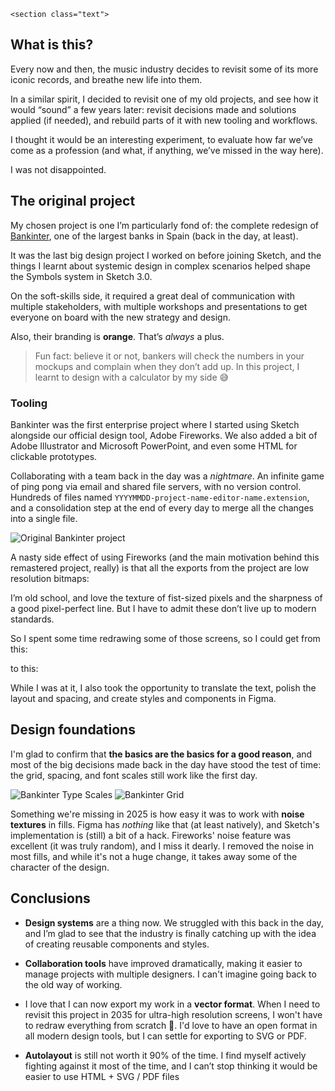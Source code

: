 
<Case title="Bankinter, Remastered (WIP)">
  <CaseSummary
    title="Bankinter, Remastered (WIP)"
    client="Personal, 2025. Based on a project for Bankinter, 2013."
    tools="Visual Design (Fireworks, Sketch, Figma), Design Ops"
    tldr="A revision of a project I did for Bankinter in 2013. I took the original design and updated it to 2025 standards, using modern tools and techniques."
    image="bankinter-remastered.png" />

    <section class="text">

## What is this?

Every now and then, the music industry decides to revisit some of its more iconic records, and breathe new life into them.

In a similar spirit, I decided to revisit one of my old projects, and see how it would “sound” a few years later: revisit decisions made and solutions applied (if needed), and rebuild parts of it with new tooling and workflows.

I thought it would be an interesting experiment, to evaluate how far we’ve come as a profession (and what, if anything, we’ve missed in the way here).

I was not disappointed.

## The original project

My chosen project is one I’m particularly fond of: the complete redesign of [Bankinter](https://bankinter.com), one of the largest banks in Spain (back in the day, at least).

<ImageZoom src="projects/bankinter/screens.png" alt="Original Bankinter project" />

It was the last big design project I worked on before joining Sketch, and the things I learnt about systemic design in complex scenarios helped shape the Symbols system in Sketch 3.0.

On the soft-skills side, it required a great deal of communication with multiple stakeholders, with multiple workshops and presentations to get everyone on board with the new strategy and design.

<ImageZoom src="projects/bankinter/workshops.png" alt="Original Bankinter project" />

Also, their branding is **orange**. That’s *always* a plus.

> Fun fact: believe it or not, bankers will check the numbers in your mockups and complain when they don’t add up. In this project, I learnt to design with a calculator by my side 😅

### Tooling

Bankinter was the first enterprise project where I started using Sketch alongside our official design tool, Adobe Fireworks. We also added a bit of Adobe Illustrator and Microsoft PowerPoint, and even some HTML for clickable prototypes.

Collaborating with a team back in the day was a *nightmare*. An infinite game of ping pong via email and shared file servers, with no version control. Hundreds of files named `YYYYMMDD-project-name-editor-name.extension`, and a consolidation step at the end of every day to merge all the changes into a single file.

<Img src="projects/bankinter/files.png" alt="Original Bankinter project" />

A nasty side effect of using Fireworks (and the main motivation behind this remastered project, really) is that all the exports from the project are low resolution bitmaps:

<ImageZoom src="projects/bankinter/crunchy-pixels.png" alt="Original Bankinter project" />

I’m old school, and love the texture of fist-sized pixels and the sharpness of a good pixel-perfect line. But I have to admit these don’t live up to modern standards.

So I spent some time redrawing some of those screens, so I could get from this:

<ImageZoom src="projects/bankinter/original-screen.png" alt="Original Bankinter Screen" />

to this:

<ImageZoom src="projects/bankinter/redrawn-screen.png" alt="Redrawn Bankinter Screen" />

While I was at it, I also took the opportunity to translate the text, polish the layout and spacing, and create styles and components in Figma.

<ImageZoom src="projects/bankinter/bankinter-figma.png" alt="Figma Project" />

## Design foundations

I'm glad to confirm that **the basics are the basics for a good reason**, and most of the big decisions made back in the day have stood the test of time: the grid, spacing, and font scales still work like the first day.

<Img src="projects/bankinter/typography.png" alt="Bankinter Type Scales" />

<Img src="projects/bankinter/grid.png" alt="Bankinter Grid" />



Something we're missing in 2025 is how easy it was to work with **noise textures** in fills. Figma has *nothing* like that (at least natively), and Sketch's implementation is (still) a bit of a hack. Fireworks' noise feature was excellent (it was truly random), and I miss it dearly. I removed the noise in most fills, and while it's not a huge change, it takes away some of the character of the design.

## Conclusions

- **Design systems** are a thing now. We struggled with this back in the day, and I’m glad to see that the industry is finally catching up with the idea of creating reusable components and styles.

- **Collaboration tools** have improved dramatically, making it easier to manage projects with multiple designers. I can't imagine going back to the old way of working.

- I love that I can now export my work in a **vector format**. When I need to revisit this project in 2035 for ultra-high resolution screens, I won't have to redraw everything from scratch 🎉. I'd love to have an open format in all modern design tools, but I can settle for exporting to SVG or PDF.

- **Autolayout** is still not worth it 90% of the time. I find myself actively fighting against it most of the time, and I can’t stop thinking it would be easier to use HTML + SVG / PDF files



</section>
</Case>
